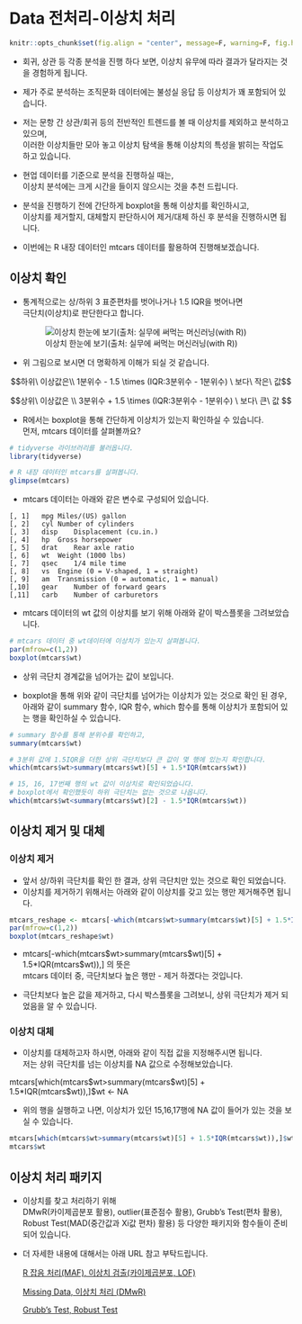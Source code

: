 # Data 전처리-이상치 처리 {#data_prep_2}


```{r setup4, include=FALSE}
knitr::opts_chunk$set(fig.align = "center", message=F, warning=F, fig.height = 3, cache=T, dpi = 300)
```


* 회귀, 상관 등 각종 분석을 진행 하다 보면, 이상치 유무에 따라 결과가 달라지는 것을 경험하게 됩니다. 
  
  
* 제가 주로 분석하는 조직문화 데이터에는 불성실 응답 등 이상치가 꽤 포함되어 있습니다.  
  
  
* 저는 문항 간 상관/회귀 등의 전반적인 트렌드를 볼 때 이상치를 제외하고 분석하고 있으며,  
이러한 이상치들만 모아 놓고 이상치 탐색을 통해 이상치의 특성을 밝히는 작업도 하고 있습니다. 
  
  
* 현업 데이터를 기준으로 분석을 진행하실 때는,  
이상치 분석에는 크게 시간을 들이지 않으시는 것을 추천 드립니다. 
  
  
  
* 분석을 진행하기 전에 간단하게 boxplot을 통해 이상치를 확인하시고,  
이상치를 제거할지, 대체할지 판단하시어 제거/대체 하신 후 분석을 진행하시면 됩니다. 
  
  
* 이번에는 R 내장 데이터인 mtcars 데이터를 활용하여 진행해보겠습니다.  
  
  
## 이상치 확인  
  
  
* 통계적으로는 상/하위 3 표준편차를 벗어나거나 1.5 IQR을 벗어나면  
극단치(이상치)로 판단한다고 합니다. 

    ![이상치 한눈에 보기(출처: 실무에 써먹는 머신러닝(with R))](https://img1.daumcdn.net/thumb/R1280x0/?scode=mtistory2&fname=https%3A%2F%2Fk.kakaocdn.net%2Fdn%2Fqlza7%2FbtqwTw0Ibbu%2FyX68PMhhSGvQCBbna8UKGk%2Fimg.png)

  
* 위 그림으로 보시면 더 명확하게 이해가 되실 것 같습니다.  

$$하위\ 이상값은\\  1분위수 - 1.5 \times (IQR:3분위수 - 1분위수) \ 보다\ 작은\ 값$$  
  
$$상위\ 이상값은 \\ 3분위수 + 1.5 \times (IQR:3분위수 - 1분위수) \ 보다\ 큰\ 값 $$
  
  
* R에서는 boxplot을 통해 간단하게 이상치가 있는지 확인하실 수 있습니다.  
먼저, mtcars 데이터를 살펴볼까요?  



```{r mtcars}
# tidyverse 라이브러리를 불러옵니다.  
library(tidyverse) 

# R 내장 데이터인 mtcars를 살펴봅니다.
glimpse(mtcars)

```

* mtcars 데이터는 아래와 같은 변수로 구성되어 있습니다. 
```
[, 1]	mpg	Miles/(US) gallon
[, 2]	cyl	Number of cylinders
[, 3]	disp	Displacement (cu.in.)
[, 4]	hp	Gross horsepower
[, 5]	drat	Rear axle ratio
[, 6]	wt	Weight (1000 lbs)
[, 7]	qsec	1/4 mile time
[, 8]	vs	Engine (0 = V-shaped, 1 = straight)
[, 9]	am	Transmission (0 = automatic, 1 = manual)
[,10]	gear	Number of forward gears
[,11]	carb	Number of carburetors
```

* mtcars 데이터의 wt 값의 이상치를 보기 위해 아래와 같이 박스플롯을 그려보았습니다. 
  

```{r boxplot with mtcars}
# mtcars 데이터 중 wt데이터에 이상치가 있는지 살펴봅니다. 
par(mfrow=c(1,2))
boxplot(mtcars$wt)
```

  
* 상위 극단치 경계값을 넘어가는 값이 보입니다.  
  
  
* boxplot을 통해 위와 같이 극단치를 넘어가는 이상치가 있는 것으로 확인 된 경우,  
아래와 같이 summary 함수, IQR 함수, which 함수를 통해 이상치가 포함되어 있는 행을 확인하실 수 있습니다. 

```{r summary mtcars}  
# summary 함수를 통해 분위수를 확인하고, 
summary(mtcars$wt)

# 3분위 값에 1.5IQR을 더한 상위 극단치보다 큰 값이 몇 행에 있는지 확인합니다. 
which(mtcars$wt>summary(mtcars$wt)[5] + 1.5*IQR(mtcars$wt))

# 15, 16, 17번째 행의 wt 값이 이상치로 확인되었습니다. 
# boxplot에서 확인했듯이 하위 극단치는 없는 것으로 나옵니다. 
which(mtcars$wt<summary(mtcars$wt)[2] - 1.5*IQR(mtcars$wt))
```


## 이상치 제거 및 대체  

### 이상치 제거 

* 앞서 상/하위 극단치를 확인 한 결과, 상위 극단치만 있는 것으로 확인 되었습니다.  
* 이상치를 제거하기 위해서는 아래와 같이 이상치를 갖고 있는 행만 제거해주면 됩니다. 

```{r eliminate}
mtcars_reshape <- mtcars[-which(mtcars$wt>summary(mtcars$wt)[5] + 1.5*IQR(mtcars$wt)),]
par(mfrow=c(1,2))
boxplot(mtcars_reshape$wt)
```

* mtcars[-which(mtcars\$wt>summary(mtcars\$wt)[5] + 1.5*IQR(mtcars\$wt)),] 의 뜻은  
mtcars 데이터 중, 극단치보다 높은 행만 - 제거 하겠다는 것입니다.  
  
* 극단치보다 높은 값을 제거하고, 다시 박스플롯을 그려보니, 상위 극단치가 제거 되었음을 알 수 있습니다.  
  
### 이상치 대체 

* 이상치를 대체하고자 하시면, 아래와 같이 직접 값을 지정해주시면 됩니다.  
저는 상위 극단치를 넘는 이상치를 NA 값으로 수정해보았습니다. 

mtcars[which(mtcars\$wt>summary(mtcars\$wt)[5] + 1.5*IQR(mtcars\$wt)),]\$wt <- NA

* 위의 행을 실행하고 나면, 이상치가 있던 15,16,17행에 NA 값이 들어가 있는 것을 보실 수 있습니다. 
```{r replace}
mtcars[which(mtcars$wt>summary(mtcars$wt)[5] + 1.5*IQR(mtcars$wt)),]$wt <- NA
mtcars$wt
```
  
  
## 이상치 처리 패키지 

* 이상치를 찾고 처리하기 위해  
DMwR(카이제곱분포 활용), outlier(표준점수 활용), Grubb's Test(편차 활용),  
Robust Test(MAD(중간값과 Xi값 편차) 활용) 등 다양한 패키지와 함수들이 준비되어 있습니다.  
  
* 더 자세한 내용에 대해서는 아래 URL 참고 부탁드립니다.  
  
  
  [R 잡음 처리(MAF), 이상치 검출(카이제곱분포, LOF)](https://pubdata.tistory.com/53)
  
  [Missing Data, 이상치 처리 (DMwR)](https://analysis-flood.tistory.com/24)
  
  [Grubb's Test, Robust Test](https://sosal.kr/945)
